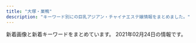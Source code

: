 ```yaml
---
title: "大塚・巣鴨"
description: "キーワード別にの巨乳アジアン・チャイナエステ嬢情報をまとめました。"
---
```


新着画像と新着キーワードをまとめています。
2021年02月24日の情報です。

<DmmAffiliateIns />
<KeywordTable
  shops={
    [
    {
        "station": "JR\u5927\u585a\u99c5\u5317\u53e3",
        "url": "https://townnet.ne.jp/myondon/",
        "img_links": [
            "https://townnet.ne.jp/myondon/top/view/img/v_07.jpg",
            "https://townnet.ne.jp/myondon/top/view/img/v_03.jpg",
            "https://townnet.ne.jp/myondon/top/staff/img/g_6576.jpg",
            "https://townnet.ne.jp/myondon/top/view/img/s_02.jpg",
            "https://townnet.ne.jp/myondon/top/view/img/v_04.jpg",
            "https://townnet.ne.jp/myondon/top/view/img/s_03.jpg",
            "https://townnet.ne.jp/myondon/top/staff/img/bb.jpg",
            "https://townnet.ne.jp/myondon/img/img_02.jpg",
            "https://townnet.ne.jp/myondon/top/view/img/s_08.jpg",
            "https://townnet.ne.jp/myondon/top/view/img/v_06.jpg",
            "https://townnet.ne.jp/myondon/top/view/img/s_05.jpg",
            "https://townnet.ne.jp/myondon/top/view/img/s_07.jpg",
            "https://townnet.ne.jp/myondon/top/view/img/s_09.jpg",
            "https://townnet.ne.jp/myondon/top/system/img/price.jpg",
            "https://townnet.ne.jp/myondon/top/staff/img/kaori_1.jpg",
            "https://townnet.ne.jp/myondon/top/view/img/v_05.jpg",
            "https://townnet.ne.jp/myondon/top/view/img/s_04.jpg",
            "https://townnet.ne.jp/myondon/top/staff/img/hal.jpg",
            "https://townnet.ne.jp/myondon/top/staff/img/jun2.jpg",
            "https://townnet.ne.jp/myondon/top/view/img/s_11.jpg",
            "https://townnet.ne.jp/myondon/top/view/img/s_12.jpg",
            "https://townnet.ne.jp/myondon/top/staff/img/mari.jpg",
            "https://townnet.ne.jp/myondon/top/view/img/v_02.jpg",
            "https://townnet.ne.jp/myondon/top/access/img/kanban.jpg",
            "https://townnet.ne.jp/myondon/top/view/img/s_10.jpg",
            "https://townnet.ne.jp/myondon/top/staff/img/aya.jpg",
            "https://townnet.ne.jp/myondon/top/view/img/v_08.jpg",
            "https://townnet.ne.jp/myondon/top/view/img/s_06.jpg",
            "https://townnet.ne.jp/myondon/top/staff/img/kaori.jpg",
            "https://townnet.ne.jp/myondon/top/view/img/v_01.jpg",
            "https://townnet.ne.jp/myondon/top/system/img/net.jpg",
            "https://townnet.ne.jp/myondon/top/img/net1.jpg",
            "https://townnet.ne.jp/myondon/top/img/information.jpg",
            "https://townnet.ne.jp/myondon/top/view/img/s_01.jpg"
        ],
        "name": "\u660e\u6d1e",
        "keywords": {}
    },
    {
        "name": "\u3046\u3055\u304e",
        "station": "JR\u99d2\u8fbc\u99c5\u5317\u53e3",
        "url": "http://koukou.ests.co/",
        "keywords": {},
        "img_links": []
    },
    {
        "keywords": {},
        "name": "\u304a\u5e30\u308aBABY",
        "url": "http://es-romance.work/",
        "station": "JR\u5de3\u9d28\u99c5\u6b63\u9762\u53e3",
        "img_links": [
            "http://es-romance.work/_src/50572193/wechatimg402.jpg",
            "http://es-romance.work/_src/52594244/wechatimg68_20210116175936714.jpg",
            "http://es-romance.work/_src/50801640/wechatimg1562.jpg",
            "http://es-romance.work/_src/50927123/wechatimg1619.jpg",
            "http://es-romance.work/_src/51884530/wechatimg68_20210116175936714.jpg",
            "http://es-romance.work/_src/52594245/wechatimg69_20210116175936641.jpg",
            "http://es-romance.work/_src/51884523/wechatimg251.jpg",
            "http://es-romance.work/_src/53002542/wechatimg145.jpg",
            "http://es-romance.work/_src/53002546/wechatimg146_20210209143323225.jpg",
            "http://es-romance.work/_src/53050108/wechatimg146_20210209143323225.jpg",
            "http://es-romance.work/_src/50572177/navinavi_02.png",
            "http://es-romance.work/_src/51012034/wechatimg26_20201216144753104.jpg",
            "http://es-romance.work/_src/50927126/wechatimg1478.jpg",
            "http://es-romance.work/_src/51884528/wechatimg70_20210116175936719.jpg",
            "http://es-romance.work/_src/50572195/wechatimg401_20201111115842621.jpg",
            "http://es-romance.work/_src/50572196/wechatimg401_20201111115842621.jpg",
            "http://es-romance.work/_src/52594292/wechatimg188.jpg",
            "http://es-romance.work/_src/53002537/wechatimg188.jpg",
            "http://es-romance.work/_src/52594243/wechatimg70_20210116175936719.jpg",
            "http://es-romance.work/_src/51884532/wechatimg69_20210116175936641.jpg",
            "http://es-romance.work/_src/50572184/slider2_20201209160139115.jpg",
            "http://es-romance.work/_src/50927127/wechatimg1478.jpg",
            "http://es-romance.work/_src/50572175/navinavi_01.png",
            "http://es-romance.work/_src/51012029/wechatimg29_20201216144753098.jpg",
            "http://es-romance.work/_src/50572199/wechatimg403_20201111115842580.jpg",
            "http://es-romance.work/_src/50572180/cam.jpg",
            "http://es-romance.work/_src/50572203/wechatimg401_20201111115842621.jpg",
            "http://es-romance.work/_src/51012166/wechatimg28_20201216144753096.jpg",
            "http://es-romance.work/_src/51012033/wechatimg26_20201216144753104.jpg",
            "http://es-romance.work/_src/50801639/wechatimg1562.jpg",
            "http://es-romance.work/_src/51884534/wechatimg69_20210116175936641.jpg",
            "http://es-romance.work/_src/52594293/wechatimg189.jpg",
            "http://es-romance.work/_src/50801638/wechatimg1561.jpg",
            "http://es-romance.work/_src/50801641/wechatimg1562.jpg",
            "http://es-romance.work/_src/50927114/wechatimg1613.jpg",
            "http://es-romance.work/_src/50572186/slider1_20201209160139057.jpg",
            "http://es-romance.work/_src/50927122/wechatimg1613.jpg",
            "http://es-romance.work/_src/53050106/wechatimg145.jpg",
            "http://es-romance.work/_src/50572170/slider5_20201209160139125.jpg",
            "http://es-romance.work/_src/50906837/wechatimg1563.jpg",
            "http://es-romance.work/_src/50927121/wechatimg1613.jpg",
            "http://es-romance.work/_src/50927120/wechatimg1613.jpg",
            "http://es-romance.work/_src/51012031/wechatimg29_20201216144753098.jpg",
            "http://es-romance.work/_src/53002536/wechatimg189.jpg",
            "http://es-romance.work/_src/50801631/wechatimg1562.jpg",
            "http://es-romance.work/_src/53434948/wechatimg2181.jpg",
            "http://es-romance.work/_src/50906836/wechatimg1563.jpg",
            "http://es-romance.work/_src/50572198/wechatimg403_20201111115842580.jpg",
            "http://es-romance.work/_src/51884533/wechatimg69_20210116175936641.jpg",
            "http://es-romance.work/_src/50572197/wechatimg401_20201111115842621.jpg",
            "http://es-romance.work/_src/51884526/wechatimg70_20210116175936719.jpg",
            "http://es-romance.work/_src/53050107/wechatimg144.jpg",
            "http://es-romance.work/_src/50572204/wechatimg401_20201111115842621.jpg",
            "http://es-romance.work/_src/50927258/wechatimg1613.jpg",
            "http://es-romance.work/_src/50572192/wechatimg402.jpg",
            "http://es-romance.work/_src/50927128/wechatimg1478.jpg",
            "http://es-romance.work/_src/52594298/wechatimg184.jpg",
            "http://es-romance.work/_src/50572200/wechatimg403_20201111115842580.jpg",
            "http://es-romance.work/_src/53002540/wechatimg145.jpg",
            "http://es-romance.work/_src/52594294/wechatimg189.jpg",
            "http://es-romance.work/_src/50801632/wechatimg1562.jpg",
            "http://es-romance.work/_src/51884531/wechatimg68_20210116175936714.jpg",
            "http://es-romance.work/_src/50572179/cam.jpg",
            "http://es-romance.work/_src/50801637/wechatimg1561.jpg",
            "http://es-romance.work/_src/51012026/wechatimg28_20201216144753096.jpg",
            "http://es-romance.work/_src/51884529/wechatimg68_20210116175936714.jpg",
            "http://es-romance.work/_src/50572185/slider3_20201209160139119.jpg",
            "http://es-romance.work/_src/53002544/wechatimg144.jpg",
            "http://es-romance.work/_src/51012030/wechatimg29_20201216144753098.jpg",
            "http://es-romance.work/_src/52594296/wechatimg184.jpg",
            "http://es-romance.work/_src/50927124/wechatimg1619.jpg",
            "http://es-romance.work/_src/52594295/wechatimg189.jpg",
            "http://es-romance.work/_src/51012023/wechatimg26_20201216144753104.jpg",
            "http://es-romance.work/_src/53002535/wechatimg184.jpg",
            "http://es-romance.work/_src/50906838/wechatimg1563.jpg",
            "http://es-romance.work/_src/52594290/wechatimg188.jpg",
            "http://es-romance.work/_src/51012028/wechatimg28_20201216144753096.jpg",
            "http://es-romance.work/_src/52594291/wechatimg188.jpg",
            "http://es-romance.work/_src/53002548/wechatimg146_20210209143323225.jpg",
            "http://es-romance.work/_src/53002547/wechatimg146_20210209143323225.jpg",
            "http://es-romance.work/_src/51012027/wechatimg28_20201216144753096.jpg",
            "http://es-romance.work/_src/50927125/wechatimg1619.jpg",
            "http://es-romance.work/_src/53002545/wechatimg144.jpg",
            "http://es-romance.work/_src/51884527/wechatimg70_20210116175936719.jpg",
            "http://es-romance.work/_src/51012032/wechatimg26_20201216144753104.jpg",
            "http://es-romance.work/_src/50572128/_k3_4082.jpg",
            "http://es-romance.work/_src/53002543/wechatimg144.jpg",
            "http://es-romance.work/_src/50801636/wechatimg1561.jpg",
            "http://es-romance.work/_src/52594297/wechatimg184.jpg",
            "http://es-romance.work/_src/51012024/wechatimg29_20201216144753098.jpg",
            "http://es-romance.work/_src/50572130/wechatimg198_20190126093224863.jpg",
            "http://es-romance.work/_src/53002541/wechatimg145.jpg",
            "http://es-romance.work/_src/50572194/wechatimg402.jpg",
            "http://es-romance.work/_src/53434949/wechatimg2181.jpg",
            "http://es-romance.work/_src/51884524/wechatimg251.jpg"
        ]
    },
    {
        "url": "http://iyasi.relaxnabi.com/",
        "keywords": {
            "E": 4,
            "89": 1,
            "88": 1,
            "G": 1,
            "C": 4,
            "90": 1,
            "92": 1,
            "F": 1,
            "D": 9
        },
        "name": "\u7652\u3057\u306e\u5fc3",
        "img_links": [
            "http://iyasi.relaxnabi.com/css/staff/staff37-a.jpg",
            "http://iyasi.relaxnabi.com/css/staff/staff0002.jpg",
            "http://iyasi.relaxnabi.com/css/staff/staff46-a.jpg",
            "http://iyasi.relaxnabi.com/css/staff/staff33-e.jpg",
            "http://iyasi.relaxnabi.com/css/staff/naiyo01.jpg",
            "http://iyasi.relaxnabi.com/css/staff/staff28-a.jpg",
            "http://iyasi.relaxnabi.com/css/staff/staff33-c.jpg",
            "http://iyasi.relaxnabi.com/css/staff/staff47-a.jpg",
            "http://iyasi.relaxnabi.com/css/staff/staff24.jpg",
            "http://iyasi.relaxnabi.com/css/staff/staff019.jpg",
            "http://iyasi.relaxnabi.com/css/staff/staff007.jpg",
            "http://iyasi.relaxnabi.com/css/staff/staff26-a.jpg",
            "http://iyasi.relaxnabi.com/css/nav/nav-004.png",
            "http://iyasi.relaxnabi.com/css/staff/staff33.jpg",
            "http://iyasi.relaxnabi.com/css/staff/staff33-d.jpg",
            "http://iyasi.relaxnabi.com/css/staff/staff29.jpg",
            "http://iyasi.relaxnabi.com/css/top0004-right.jpg",
            "http://iyasi.relaxnabi.com/css/staff/staff41-a.jpg",
            "http://iyasi.relaxnabi.com/css/top01.jpg",
            "http://iyasi.relaxnabi.com/css/c-00001.jpg",
            "http://iyasi.relaxnabi.com/css/staff/staff44-a.jpg",
            "http://iyasi.relaxnabi.com/css/staff/staff53-a.jpg",
            "http://iyasi.relaxnabi.com/css/staff/staff0002-a.jpg",
            "http://iyasi.relaxnabi.com/css/nav/nav-001.png",
            "http://iyasi.relaxnabi.com/css/staff/staff46.jpg",
            "http://iyasi.relaxnabi.com/css/staff/staff019-a.jpg",
            "http://iyasi.relaxnabi.com/css/staff/staff40.jpg",
            "http://iyasi.relaxnabi.com/css/staff/staff28.jpg",
            "http://iyasi.relaxnabi.com/css/staff/staff52-a.jpg",
            "http://iyasi.relaxnabi.com/css/staff/staff38.jpg",
            "http://iyasi.relaxnabi.com/css/nav/nav-005.png",
            "http://iyasi.relaxnabi.com/css/staff/staff38-a.jpg",
            "http://iyasi.relaxnabi.com/css/staff/staff47.jpg",
            "http://iyasi.relaxnabi.com/css/staff/staff40-a.jpg",
            "http://iyasi.relaxnabi.com/css/staff/staff29-a.jpg",
            "http://iyasi.relaxnabi.com/css/recurit07.jpg",
            "http://iyasi.relaxnabi.com/css/staff/staff53.jpg",
            "http://iyasi.relaxnabi.com/css/staff/staff29-b.jpg",
            "http://iyasi.relaxnabi.com/css/staff/staff33-a.jpg",
            "http://iyasi.relaxnabi.com/css/tel09.png",
            "http://iyasi.relaxnabi.com/css/staff/staff007-b.jpg",
            "http://iyasi.relaxnabi.com/css/staff/staff24-a.jpg",
            "http://iyasi.relaxnabi.com/css/staff/staff26.jpg",
            "http://iyasi.relaxnabi.com/css/staff/staff016-a.jpg",
            "http://iyasi.relaxnabi.com/css/staff/staff45.jpg",
            "http://iyasi.relaxnabi.com/css/staff/staff006.jpg",
            "http://iyasi.relaxnabi.com/css/staff/naiyo02.jpg",
            "http://iyasi.relaxnabi.com/css/staff/staff29-c.jpg",
            "http://iyasi.relaxnabi.com/css/staff/staff24-b.jpg",
            "http://iyasi.relaxnabi.com/css/staff/staff0002-b.jpg",
            "http://iyasi.relaxnabi.com/css/staff/staff41.jpg",
            "http://iyasi.relaxnabi.com/css/staff/staff49-a.jpg",
            "http://iyasi.relaxnabi.com/css/staff/staff45-a.jpg",
            "http://iyasi.relaxnabi.com/css/staff/staff39-b.jpg",
            "http://iyasi.relaxnabi.com/css/staff/staff006-a.jpg",
            "http://iyasi.relaxnabi.com/css/staff/staff39-a.jpg",
            "http://iyasi.relaxnabi.com/css/staff/staff016.jpg",
            "http://iyasi.relaxnabi.com/css/staff/staff37.jpg",
            "http://iyasi.relaxnabi.com/css/top04-left.jpg",
            "http://iyasi.relaxnabi.com/css/staff/staff52.jpg",
            "http://iyasi.relaxnabi.com/css/staff/staff007-a.jpg",
            "http://iyasi.relaxnabi.com/css/staff/staff37-b.jpg",
            "http://iyasi.relaxnabi.com/css/nav/nav-002.png",
            "http://iyasi.relaxnabi.com/css/staff/staff49.jpg",
            "http://iyasi.relaxnabi.com/css/nav/nav-006.png",
            "http://iyasi.relaxnabi.com/css/staff/staff51.jpg",
            "http://iyasi.relaxnabi.com/css/staff/staff39.jpg",
            "http://iyasi.relaxnabi.com/css/staff/staff018-a.jpg",
            "http://iyasi.relaxnabi.com/css/staff/staff44.jpg",
            "http://iyasi.relaxnabi.com/css/staff/staff26-b.jpg",
            "http://iyasi.relaxnabi.com/css/nav/nav-003.png",
            "http://iyasi.relaxnabi.com/css/staff/staff018.jpg",
            "http://iyasi.relaxnabi.com/css/staff/staff33-b.jpg",
            "http://iyasi.relaxnabi.com/css/top03.jpg"
        ],
        "station": "JR\u5927\u585a\u99c5\u5357\u53e3"
    },
    {
        "name": "\u604b",
        "station": "JR\u5de3\u9d28\u99c5",
        "keywords": {},
        "img_links": [],
        "url": "https://koi-relax.tokyo/"
    },
    {
        "station": "JR\u99d2\u8fbc\u99c5\u6771\u53e3",
        "keywords": {},
        "name": "\u30de\u30b7\u30e5\u30de\u30ed",
        "img_links": [
            "http://arm-es.com/media/sites/13/2021/02/1613538765-F562FBE7-D9D5-4A85-97B7-94AF100F9870-225x300.jpeg",
            "http://arm-es.com/media/sites/13/elementor/thumbs/1612941410-5-p2nc6dkpe7hnic39qqy6x9d191f82kitxforuwdz20.jpg",
            "http://arm-es.com/media/sites/13/2021/02/r2-1.jpg",
            "http://arm-es.com/media/sites/13/elementor/thumbs/1612941234-1-p2nc1s54yg8g4orez3va4pcllv4rmf8vutn0pww1b4.jpg",
            "http://arm-es.com/media/sites/13/2021/02/1612779406-flash1.jpg",
            "http://arm-es.com/media/sites/13/elementor/thumbs/1612941284-4-p2nc3352g60s96v5co6mldhnb4p4bafgpa9apqyco0.jpg",
            "http://arm-es.com/media/sites/13/2021/02/1613544003-c19.jpg",
            "http://arm-es.com/media/sites/13/elementor/thumbs/1612941250-2-p2nc276jzst1ag5kjadb8ljz412n1kwl8w2sec9qjk.jpg",
            "http://arm-es.com/media/sites/13/2021/02/1612941410-5.jpg",
            "http://arm-es.com/media/sites/13/elementor/thumbs/1612941250-2-p2nc276j0prrwq5q4xxvubba7e0huzxs0rb32mkypk.jpg",
            "http://arm-es.com/media/sites/13/elementor/thumbs/1612941284-4-p2nc3351h2zivgvaybr7738yehmz4pgnh5hle19ku0.jpg",
            "http://arm-es.com/media/sites/13/elementor/thumbs/1613538765-F562FBE7-D9D5-4A85-97B7-94AF100F9870-p2zdfc5no7l6u0mpugrrh7estz1rfzcbvcszv6b2cg.jpeg",
            "http://arm-es.com/media/sites/13/2021/02/1612779404-flash.jpg",
            "http://arm-es.com/media/sites/13/2021/02/r1-1.jpg",
            "http://arm-es.com/media/sites/13/elementor/thumbs/1612941234-1-p2nc1s53zd76qyrkkrfuqf3wp82mfua2movbe779h4.jpg",
            "http://arm-es.com/media/sites/13/elementor/thumbs/1612941267-3-p2nc2n5s8wdne3iijmujipa4axtqhup7qyec8bx9rs.jpg",
            "http://arm-es.com/media/sites/13/elementor/thumbs/1612941358-6-p2nc50p4hwo04c242i90pvxr9n6a4w3lmuj88837vk.jpg",
            "http://arm-es.com/media/sites/13/elementor/thumbs/1612941358-6-p2nc50p3itmqqm29o5tlblp2d044yb4sepriwieg1k.jpg",
            "http://arm-es.com/media/sites/13/2021/02/1612776477-top.jpg",
            "http://arm-es.com/media/sites/13/elementor/thumbs/1612941267-3-p2nc2n5t7zewrticxz9ywzit7kvvofo0z361k1m1ls.jpg"
        ],
        "url": "http://arm-es.com/"
    },
    {
        "name": "Chocolate -\u30c1\u30e7\u30b3\u30ec\u30fc\u30c8-",
        "station": "JR\u99d2\u8fbc\u99c5\u6771\u53e3",
        "url": "http://relax-treat.com/",
        "keywords": {},
        "img_links": [
            "http://relax-treat.com/staff/anna/01.jpg",
            "http://relax-treat.com/css/top-left02.jpg",
            "http://relax-treat.com/css/tel01.png",
            "http://relax-treat.com/css/nav/nav-001.jpg",
            "http://relax-treat.com/staff/mei/02.jpg",
            "http://relax-treat.com/staff/ai/01.jpg",
            "http://relax-treat.com/css/nav/nav-006.jpg",
            "http://relax-treat.com/staff/koko/01.jpg",
            "http://relax-treat.com/css/staff/up.jpg",
            "http://relax-treat.com/staff/ami/02.jpg",
            "http://relax-treat.com/css/nav/nav-005.jpg",
            "http://relax-treat.com/staff/anna/02.jpg",
            "http://relax-treat.com/css/nav/nav-002.jpg",
            "http://relax-treat.com/staff/nana/01.jpg",
            "http://relax-treat.com/staff/koko/02.jpg",
            "http://relax-treat.com/css/nav/nav-004.jpg",
            "http://relax-treat.com/staff/ami/01.jpg",
            "http://relax-treat.com/css/staff/new.jpg",
            "http://relax-treat.com/css/nav/nav-003.jpg",
            "http://relax-treat.com/css/top02.jpg",
            "http://relax-treat.com/css/top-left0001.jpg",
            "http://relax-treat.com/staff/mei/01.jpg",
            "http://relax-treat.com/staff/haru/01.jpg",
            "http://relax-treat.com/staff/rumi/01.jpg"
        ]
    },
    {
        "url": "http://relaxation.ebb.jp/",
        "img_links": [
            "http://relaxation.ebb.jp/2/uploadimg/1614080675.jpg",
            "http://relaxation.ebb.jp/2/uploadimg/1614080688.jpg",
            "http://relaxation.ebb.jp/2/uploadimg/1614080543.jpg",
            "https://\u7652\u6240.pwchp.com/images/vis_theptframe.png",
            "http://relaxation.ebb.jp/2/uploadimg/1614080670.jpg",
            "http://relaxation.ebb.jp/vis_theptframe.png",
            "http://relaxation.ebb.jp/2/uploadimg/1614080268.jpg",
            "http://relaxation.ebb.jp/2/uploadimg/1614080597.jpg",
            "http://relaxation.ebb.jp/int2.jpg",
            "http://relaxation.ebb.jp/2/uploadimg/1614080587.jpg",
            "http://relaxation.ebb.jp/2/uploadimg/1614080297.jpg",
            "http://relaxation.ebb.jp/2/uploadimg/1614080739.jpg",
            "http://relaxation.ebb.jp/2/uploadimg/1614080748.jpg",
            "http://relaxation.ebb.jp/2/uploadimg/1614080603.jpg",
            "http://relaxation.ebb.jp/int1.jpg",
            "http://relaxation.ebb.jp/int3.jpg",
            "http://relaxation.ebb.jp/dozdLZQPkhPUwC2.png",
            "http://relaxation.ebb.jp/2/uploadimg/1614080305.jpg",
            "http://relaxation.ebb.jp/2/uploadimg/1614080617.jpg"
        ],
        "name": "\u7652\u51e6\uff5e\u30e6\u30c9\u30b3\u30ed\uff5e",
        "keywords": {
            "86": 24,
            "D": 24,
            "C": 12,
            "83": 12
        },
        "station": "JR\u99d2\u8fbc\u99c5\u5317\u53e3"
    },
    {
        "station": "JR\u5de3\u9d28\u99c5\u5317\u53e3",
        "name": "\u30aa\u30ec\u30f3\u30b8",
        "url": "http://relax-orange.work/",
        "img_links": [
            "http://relax-orange.work/i/img/acc.jpg",
            "http://relax-orange.work/img/m30.png",
            "http://relax-orange.work/img/st1.jpg",
            "http://relax-orange.work/i/img/r3.jpg",
            "http://relax-orange.work/i/img/r4.jpg",
            "http://relax-orange.work/img/sta3.jpg",
            "http://relax-orange.work/i/img/s5.jpg",
            "http://relax-orange.work/i/img/sta5.jpg",
            "http://relax-orange.work/img/s2.jpg",
            "http://relax-orange.work/i/img/s1.jpg",
            "http://relax-orange.work/img/sta1.jpg",
            "http://relax-orange.work/img/m20.png",
            "http://relax-orange.work/img/nos.jpg",
            "http://relax-orange.work/img/s1.jpg",
            "http://relax-orange.work/img/sta5.jpg",
            "http://relax-orange.work/img/m2.png",
            "http://relax-orange.work/img/s5.jpg",
            "http://relax-orange.work/img/mobile-botton-0.png",
            "http://relax-orange.work/i/img/s3.jpg",
            "http://relax-orange.work/img/m50.png",
            "http://relax-orange.work/img/s3.jpg",
            "http://relax-orange.work/i/img/s2.jpg",
            "http://relax-orange.work/i/img/kanban.jpg",
            "http://relax-orange.work/img/m1.png",
            "http://relax-orange.work/img/sta2.jpg",
            "http://relax-orange.work/img/m6.png",
            "http://relax-orange.work/img/st2.jpg",
            "http://relax-orange.work/img/kanban.jpg",
            "http://relax-orange.work/img/st5.jpg",
            "http://relax-orange.work/img/st3.jpg",
            "http://relax-orange.work/img/m4.png",
            "http://relax-orange.work/img/m5.png",
            "http://relax-orange.work/i/img/r1.jpg",
            "http://relax-orange.work/i/img/r2.jpg",
            "http://relax-orange.work/img/m40.png",
            "http://relax-orange.work/img/m60.png",
            "http://relax-orange.work/img/m3.png"
        ],
        "keywords": {
            "86": 4,
            "88": 3,
            "E": 3,
            "85": 3,
            "C": 14,
            "D": 4,
            "87": 3
        }
    },
    {
        "img_links": [
            "http://www.relax-luck.work/images/3.jpg",
            "http://www.relax-luck.work/images/news_t.jpg",
            "http://www.relax-luck.work/sp/images/rec1.jpg",
            "http://www.relax-luck.work/img/erika1.jpg",
            "http://www.relax-luck.work/sp/images/interior_t.jpg",
            "http://www.relax-luck.work/images/rec1.jpg",
            "http://www.relax-luck.work/images/ac1.jpg",
            "http://www.relax-luck.work/sp/img/miho2.jpg",
            "http://www.relax-luck.work/sp/img/siori2.jpg",
            "http://www.relax-luck.work/images/int2.png",
            "http://www.relax-luck.work/sp/images/staff_t.jpg",
            "http://www.relax-luck.work/sp/img/miho1.jpg",
            "http://www.relax-luck.work/sp/img/sizuka2.jpg",
            "http://www.relax-luck.work/images/int1.png",
            "http://www.relax-luck.work/images/2.jpg",
            "http://www.relax-luck.work/images/sm.jpg",
            "http://www.relax-luck.work/sp/staff/miho.jpg",
            "http://www.relax-luck.work/sp/images/ta.png",
            "http://www.relax-luck.work/sp/staff/siori.jpg",
            "http://www.relax-luck.work/sp/images/int2.png",
            "http://www.relax-luck.work/sp/img/siori1.jpg",
            "http://www.relax-luck.work/sp/staff/erika.jpg",
            "http://www.relax-luck.work/images/interior_t.jpg",
            "http://www.relax-luck.work/images/ta.jpg",
            "http://www.relax-luck.work/sp/images/news.jpg",
            "http://www.relax-luck.work/img/miho1.jpg",
            "http://www.relax-luck.work/images/4.jpg",
            "http://www.relax-luck.work/img/sizuka1.jpg",
            "http://www.relax-luck.work/img/sizuka2.jpg",
            "http://www.relax-luck.work/sp/images/sys.png",
            "http://www.relax-luck.work/sp/images/rec2.jpg",
            "http://www.relax-luck.work/images/sys.png",
            "http://www.relax-luck.work/images/rec2.jpg",
            "http://www.relax-luck.work/sp/img/erika2.jpg",
            "http://www.relax-luck.work/images/1.jpg",
            "http://www.relax-luck.work/sp/images/ac1.png",
            "http://www.relax-luck.work/img/siori2.jpg",
            "http://www.relax-luck.work/images/staff_t.jpg",
            "http://www.relax-luck.work/sp/menu/top.jpg",
            "http://www.relax-luck.work/sp/images/tel.png",
            "http://www.relax-luck.work/img/erika2.jpg",
            "http://www.relax-luck.work/sp/images/ac1.jpg",
            "http://www.relax-luck.work/sp/img/sizuka1.jpg",
            "http://www.relax-luck.work/sp/images/footer.jpg",
            "http://www.relax-luck.work/sp/menu/staff.jpg",
            "http://www.relax-luck.work/sp/staff/sizuka.jpg",
            "http://www.relax-luck.work/sp/images/int1.png",
            "http://www.relax-luck.work/sp/images/head.jpg",
            "http://www.relax-luck.work/img/siori1.jpg",
            "http://www.relax-luck.work/img/miho2.jpg",
            "http://www.relax-luck.work/images/tr.jpg",
            "http://www.relax-luck.work/images/head.jpg",
            "http://www.relax-luck.work/sp/img/erika1.jpg"
        ],
        "keywords": {},
        "name": "Relax Luck",
        "station": "JR\u5de3\u9d28\u99c5\u6b63\u9762\u53e3",
        "url": "http://www.relax-luck.work/"
    },
    {
        "name": "\u99a8-\u304b\u304a\u308a-",
        "keywords": {},
        "url": "http://rinpa-awa.info/",
        "station": "JR\u5927\u585a\u99c5\u5317\u53e3",
        "img_links": []
    },
    {
        "name": "\u30b9\u30c8\u30fc\u30ea\u30fc",
        "img_links": [
            "http://www.ko-story.com/css/staff/staff-012-a.jpg",
            "http://www.ko-story.com/css/main-staff03.jpg",
            "http://www.ko-story.com/css/osusume-011.jpg",
            "http://www.ko-story.com/css/nav/nav-005.jpg",
            "http://www.ko-story.com/css/nav/nav-006.jpg",
            "http://www.ko-story.com/css/staff/staff-0014-a.jpg",
            "http://www.ko-story.com/css/osusume-013.jpg",
            "http://www.ko-story.com/css/nav/nav-002.jpg",
            "http://www.ko-story.com/css/tel01.png",
            "http://www.ko-story.com/css/nav/nav-003.jpg",
            "http://www.ko-story.com/css/main-girl02.png",
            "http://www.ko-story.com/css/staff/staff-010-b.jpg",
            "http://www.ko-story.com/css/top01-left02.jpg",
            "http://www.ko-story.com/css/main-staff01.jpg",
            "http://www.ko-story.com/css/staff/staff-0013-b.jpg",
            "http://www.ko-story.com/css/top01-left01.png",
            "http://www.ko-story.com/css/head-change.jpg",
            "http://www.ko-story.com/css/nav/nav-001.jpg",
            "http://www.ko-story.com/css/staff/staff-0014-b.jpg",
            "http://www.ko-story.com/css/nav/nav-007.jpg",
            "http://www.ko-story.com/css/staff/staff-012-b.jpg",
            "http://www.ko-story.com/css/top01-left03.jpg",
            "http://www.ko-story.com/css/nav/nav-004.jpg",
            "http://www.ko-story.com/css/staff/staff-010-a.jpg",
            "http://www.ko-story.com/css/staff/staff-0013-a.jpg",
            "http://www.ko-story.com/css/osusume-00014a.jpg"
        ],
        "station": "JR\u99d2\u8fbc\u99c5\u5357\u53e3",
        "url": "http://www.ko-story.com/",
        "keywords": {
            "89": 2,
            "D": 8,
            "88": 6
        }
    },
    {
        "keywords": {},
        "img_links": [
            "http://iyashinomori.oks.bz/images/s_staff.png",
            "http://iyashinomori.oks.bz/photos/sites/72/2020/10/2020101903203761.jpg",
            "http://iyashinomori.oks.bz/images/bj3.jpg",
            "http://iyashinomori.oks.bz/images/room4.jpg",
            "http://iyashinomori.oks.bz/photos/sites/72/2020/10/2020101903314748.jpg",
            "http://iyashinomori.oks.bz/images/top.jpg",
            "http://iyashinomori.oks.bz/images/s_news.jpg",
            "http://iyashinomori.oks.bz/images/room2.jpg",
            "http://iyashinomori.oks.bz/images/bj2.jpg",
            "http://iyashinomori.oks.bz/images/room3.jpg",
            "http://iyashinomori.oks.bz/images/mobile.jpg",
            "http://iyashinomori.oks.bz/photos/sites/72/2020/10/2020101903314523.jpg",
            "http://iyashinomori.oks.bz/photos/sites/72/2020/10/2020101903342723.jpg",
            "http://iyashinomori.oks.bz/photos/sites/72/2020/10/2020101903314625.jpg",
            "http://iyashinomori.oks.bz/images/room1.jpg"
        ],
        "url": "http://iyashinomori.oks.bz/",
        "station": "JR\u99d2\u8fbc\u99c5\u5357\u53e3",
        "name": "\u7652\u3057\u306e\u68ee"
    },
    {
        "station": "JR\u5927\u585a\u99c5\u5317\u53e3",
        "url": "https://sakura.aoaoeo.com/",
        "img_links": [],
        "keywords": {},
        "name": "SAKURA \u30ea\u30e9\u30af\u30bc\u30fc\u30b7\u30e7\u30f3"
    },
    {
        "name": "\u51db\u82b1 \u308a\u3093\u304b",
        "url": "http://rin-este.info/",
        "img_links": [],
        "keywords": {},
        "station": "JR\u5927\u585a\u99c5\u5357\u53e3"
    },
    {
        "name": "\u3066\u3082\u307f\u3084",
        "keywords": {},
        "station": "JR\u99d2\u8fbc\u99c5\u6771\u53e3",
        "url": "http://ko-relax.info/",
        "img_links": []
    },
    {
        "keywords": {
            "83": 6,
            "E": 6,
            "D": 42,
            "85": 18,
            "86": 24,
            "87": 6,
            "C": 30
        },
        "url": "http://mermaid.tyo.ac/",
        "name": "RelaCute no.1\u30fb\u30ea\u30e9\u30ad\u30e5\u30fc\u30c8 no.1",
        "img_links": [
            "http://mermaid.tyo.ac/photos/sites/9/2020/07/2020070504013113.jpg",
            "http://mermaid.tyo.ac/photos/sites/9/2020/07/2020070504013841.jpg",
            "http://mermaid.tyo.ac/photos/sites/9/2020/07/2020070504013051.jpg",
            "http://mermaid.tyo.ac/photos/sites/9/2020/07/2020070504013943.jpg",
            "http://mermaid.tyo.ac/photos/sites/9/2020/07/2020070504012720.jpg",
            "http://mermaid.tyo.ac/photos/sites/9/2021/01/2021010607193459.jpg",
            "http://mermaid.tyo.ac/photos/sites/9/2020/07/2020070504012859.jpg",
            "http://mermaid.tyo.ac/images/themes/blue/mobile.jpg",
            "http://mermaid.tyo.ac/images/themes/blue/no1.png",
            "http://mermaid.tyo.ac/photos/sites/9/2020/07/202007050401371.jpg",
            "http://mermaid.tyo.ac/images/themes/blue/s_pickup.png",
            "http://mermaid.tyo.ac/photos/sites/9/2021/01/202101060719336.jpg",
            "http://mermaid.tyo.ac/photos/sites/9/2021/01/2021010607374113.jpg",
            "http://mermaid.tyo.ac/images/room3.jpg",
            "http://mermaid.tyo.ac/photos/sites/9/2020/07/2020070504014629.jpg",
            "http://mermaid.tyo.ac/images/room4.jpg",
            "http://mermaid.tyo.ac/photos/sites/9/2021/01/2021010607193226.jpg",
            "http://mermaid.tyo.ac/photos/sites/9/2021/01/2021010607193228.jpg",
            "http://mermaid.tyo.ac/photos/sites/9/2020/07/2020070504012584.jpg",
            "http://mermaid.tyo.ac/photos/sites/9/2021/01/2021010607193192.jpg",
            "http://mermaid.tyo.ac/photos/sites/9/2020/07/2020070504014544.jpg",
            "http://mermaid.tyo.ac/images/themes/blue/s_zysx.png",
            "http://mermaid.tyo.ac/images/themes/blue/s_newface.png",
            "http://mermaid.tyo.ac/photos/sites/9/2020/07/202007050401424.jpg",
            "http://mermaid.tyo.ac/images/room1.jpg",
            "http://mermaid.tyo.ac/images/themes/blue/r3.jpg",
            "http://mermaid.tyo.ac/photos/sites/9/2021/01/2021010607373428.jpg",
            "http://mermaid.tyo.ac/photos/sites/9/2020/07/2020070504014471.jpg",
            "http://mermaid.tyo.ac/photos/sites/9/2021/01/2021010607374728.jpg",
            "http://mermaid.tyo.ac/images/themes/blue/no2.png",
            "http://mermaid.tyo.ac/photos/sites/9/2020/07/2020070504013325.jpg",
            "http://mermaid.tyo.ac/photos/sites/9/2020/07/2020070504014156.jpg",
            "http://mermaid.tyo.ac/photos/sites/9/2021/01/2021010607375590.jpg",
            "http://mermaid.tyo.ac/images/themes/blue/s_link.png",
            "http://mermaid.tyo.ac/images/themes/blue/s_news.png",
            "http://mermaid.tyo.ac/photos/sites/9/2020/07/2020070504013573.jpg",
            "http://mermaid.tyo.ac/images/room2.jpg",
            "http://mermaid.tyo.ac/images/themes/blue/s_ranking.png",
            "http://mermaid.tyo.ac/images/themes/blue/line.png",
            "http://mermaid.tyo.ac/images/themes/blue/s_staff.png",
            "http://mermaid.tyo.ac/photos/sites/9/2020/07/2020070504013427.jpg"
        ],
        "station": "\u897f\u5de3\u9d28\u99c5A3\u53e3"
    }
]
}
/>
<DmmAffiliateScript />
